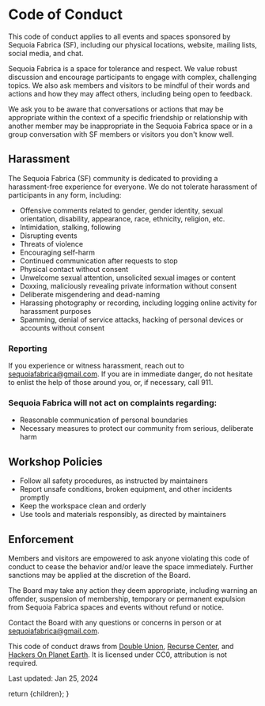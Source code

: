 
# Code of Conduct

This code of conduct applies to all events and spaces sponsored by Sequoia Fabrica (SF), including our physical locations, website, mailing lists, social media, and chat. 

Sequoia Fabrica is a space for tolerance and respect. We value robust discussion and encourage participants to engage with complex, challenging topics. We also ask members and visitors to be mindful of their words and actions and how they may affect others, including being open to feedback.

We ask you to be aware that conversations or actions that may be appropriate within the context of a specific friendship or relationship with another member may be inappropriate in the Sequoia Fabrica space or in a group conversation with SF members or visitors you don't know well.

## Harassment

The Sequoia Fabrica (SF) community is dedicated to providing a harassment-free experience for everyone. We do not tolerate harassment of participants in any form, including:

- Offensive comments related to gender, gender identity, sexual orientation, disability, appearance, race, ethnicity, religion, etc.
- Intimidation, stalking, following
- Disrupting events
- Threats of violence
- Encouraging self-harm
- Continued communication after requests to stop
- Physical contact without consent
- Unwelcome sexual attention, unsolicited sexual images or content
- Doxxing, maliciously revealing private information without consent
- Deliberate misgendering and dead-naming
- Harassing photography or recording, including logging online activity for harassment purposes
- Spamming, denial of service attacks, hacking of personal devices or accounts without consent

### Reporting 

If you experience or witness harassment, reach out to sequoiafabrica@gmail.com. If you are in immediate danger, do not hesitate to enlist the help of those around you, or, if necessary, call 911.

### Sequoia Fabrica will not act on complaints regarding:

- Reasonable communication of personal boundaries
- Necessary measures to protect our community from serious, deliberate harm

## Workshop Policies

* Follow all safety procedures, as instructed by maintainers
* Report unsafe conditions, broken equipment, and other incidents promptly
* Keep the workspace clean and orderly 
* Use tools and materials responsibly, as directed by maintainers

## Enforcement

Members and visitors are empowered to ask anyone violating this code of conduct to cease the behavior and/or leave the space immediately. Further sanctions may be applied at the discretion of the Board.

The Board may take any action they deem appropriate, including warning an offender, suspension of membership, temporary or permanent expulsion from Sequoia Fabrica spaces and events without refund or notice. 

Contact the Board with any questions or concerns in person or at [sequoiafabrica@gmail.com](mailto:sequoiafabrica@gmail.com).

This code of conduct draws from [Double Union](https://doubleunion.org/policies/#code-of-conduct), [Recurse Center](https://www.recurse.com/code-of-conduct), and [Hackers On Planet Earth](https://hope.net/codeofconduct.html). It is licensed under CC0, attribution is not required.

Last updated: Jan 25, 2024

  return <DocumentLayout>{children}</DocumentLayout>;
}
